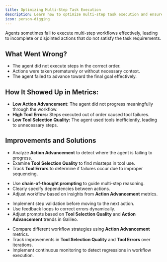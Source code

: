 ```yaml
---
title: Optimizing Multi-Step Task Execution
description: Learn how to optimize multi-step task execution and ensure that agents follow a logical sequence of actions.
icon: person-digging
---
```


Agents sometimes fail to execute multi-step workflows effectively, leading to incomplete or disjointed actions that do not satisfy the task requirements.

## What Went Wrong?

- The agent did not execute steps in the correct order.
- Actions were taken prematurely or without necessary context.
- The agent failed to advance toward the final goal effectively.

## How It Showed Up in Metrics:

- **Low Action Advancement:** The agent did not progress meaningfully through the workflow.
- **High Tool Errors:** Steps executed out of order caused tool failures.
- **Low Tool Selection Quality:** The agent used tools inefficiently, leading to unnecessary steps.

## Improvements and Solutions

<Steps>
<Step title="Use Galileo's Metrics to Identify Execution Breakdowns">

- Analyze **Action Advancement** to detect where the agent is failing to progress.
- Examine **Tool Selection Quality** to find missteps in tool use.
- Track **Tool Errors** to determine if failures occur due to improper sequencing.

</Step>
<Step title="Enforce Logical Task Sequencing">

- Use **chain-of-thought prompting** to guide multi-step reasoning.
- Clearly specify dependencies between actions.
- Adjust workflow based on insights from **Action Advancement** metrics.

</Step>
<Step title="Optimize Multi-Step Planning">

- Implement step validation before moving to the next action.
- Use feedback loops to correct errors dynamically.
- Adjust prompts based on **Tool Selection Quality** and **Action Advancement** trends in Galileo.

</Step>
<Step title="Monitor and Iterate with Galileo">

- Compare different workflow strategies using **Action Advancement** metrics.
- Track improvements in **Tool Selection Quality** and **Tool Errors** over iterations.
- Implement continuous monitoring to detect regressions in workflow execution.

</Step>
</Steps>
